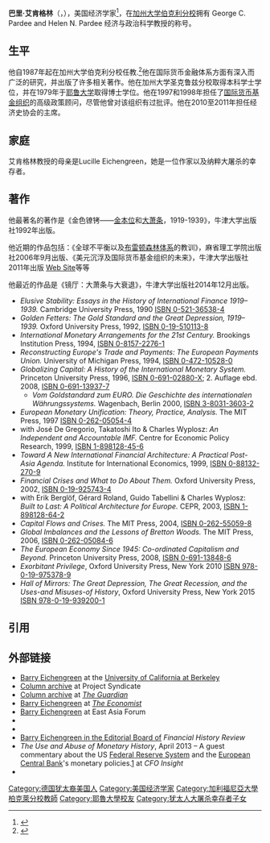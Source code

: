 {{NoteTA
|G1=Economics
}}
{{Infobox Officeholder
|name               = 巴里·艾肯格林
|original_name      = Barry Eichengreen
| image       = Barry Eichengreen- World Economic Forum Annual Meeting 2012.jpg
|alma_mater         = [[加州大学圣克鲁兹分校|加州大学圣克鲁兹分校]]<br />[[耶鲁大学|耶鲁大学]][[博士|博士]]

}}
'''巴里·艾肯格林'''（{{lang-en|Barry Eichengreen}}，{{bd|1952年||}}），美国经济学家<ref>{{Cite web|url=http://www.highbeam.com/doc/1P1-29108648.html|title=World Economic Crises:Barry Eichengreen|accessdate=1 February 2015|date=14 September 1998|publisher=Congressional Testimony {{Subscription required|via=Highbeam}}|archive-date=2016-03-07|archive-url=https://web.archive.org/web/20160307153951/https://www.highbeam.com/doc/1P1-29108648.html}}</ref>，在[[加州大学伯克利分校|加州大学伯克利分校]]拥有 George C. Pardee and Helen N. Pardee 经济与政治科学教授的称号。

==生平==
他自1987年起在加州大学伯克利分校任教.<ref>{{Cite web|url=http://www.highbeam.com/doc/1P3-2315336611.html|title=Barry Eichengreen, University Of Pennsylvania|accessdate=1 February 2015|date=8 April 2011|publisher=Analyst Wire {{Subscription required|via=Highbeam}}|archive-date=2016-04-13|archive-url=https://web.archive.org/web/20160413113415/https://www.highbeam.com/doc/1P3-2315336611.html}}</ref>他在国际货币金融体系方面有深入而广泛的研究，并出版了许多相关著作。他在加州大学圣克鲁兹分校取得本科学士学位，并在1979年于[[耶鲁大学|耶鲁大学]]取得博士学位。他在1997和1998年担任了[[国际货币基金组织|国际货币基金组织]]的高级政策顾问，尽管他曾对该组织有过批评。他在2010至2011年担任经济史协会的主席。

==家庭==
艾肯格林教授的母亲是Lucille Eichengreen，她是一位作家以及纳粹大屠杀的幸存者。

== 著作 ==
他最著名的著作是《金色镣铐——[[金本位|金本位]]和[[大萧条|大萧条]]，1919-1939》，牛津大学出版社1992年出版。

他近期的作品包括：《全球不平衡以及[[布雷顿森林体系|布雷顿森林体系]]的教训》，麻省理工学院出版社2006年9月出版、《美元沉浮及国际货币基金组织的未来》，牛津大学出版社2011年出版  [https://web.archive.org/web/20101229224838/http://exorbitantprivilege.net/ Web Site]等等

他最近的作品是《镜厅：大萧条与大衰退》，牛津大学出版社2014年12月出版。
* ''Elusive Stability: Essays in the History of International Finance 1919–1939.'' Cambridge University Press, 1990 [[Special:BookSources/0521365384|ISBN 0-521-36538-4]]
* ''Golden Fetters: The Gold Standard and the Great Depression, 1919–1939.'' Oxford University Press, 1992, [[Special:BookSources/0195101138|ISBN 0-19-510113-8]]
* ''International Monetary Arrangements for the 21st Century.'' Brookings Institution Press, 1994, [[Special:BookSources/0815722761|ISBN 0-8157-2276-1]]
* ''Reconstructing Europe's Trade and Payments: The European Payments Union.'' University of Michigan Press, 1994, [[Special:BookSources/0472105280|ISBN 0-472-10528-0]]
* ''Globalizing Capital: A History of the International Monetary System.'' Princeton University Press, 1996, [[Special:BookSources/069102880X|ISBN 0-691-02880-X]]; 2. Auflage ebd. 2008, [[Special:BookSources/0691139377|ISBN 0-691-13937-7]]
** ''Vom Goldstandard zum EURO. Die Geschichte des internationalen Währungssystems.'' Wagenbach, Berlin 2000, [[Special:BookSources/3803136032|ISBN 3-8031-3603-2]]
* ''European Monetary Unification: Theory, Practice, Analysis.'' The MIT Press, 1997 [[Special:BookSources/0262050544|ISBN 0-262-05054-4]]
* with José De Gregorio, Takatoshi Ito & Charles Wyplosz: ''An Independent and Accountable IMF.'' Centre for Economic Policy Research, 1999, [[Special:BookSources/1898128456|ISBN 1-898128-45-6]]
* ''Toward A New International Financial Architecture: A Practical Post-Asia Agenda.'' Institute for International Economics, 1999, [[Special:BookSources/0881322709|ISBN 0-88132-270-9]]
* ''Financial Crises and What to Do About Them.'' Oxford University Press, 2002, [[Special:BookSources/0199257434|ISBN 0-19-925743-4]]
* with Erik Berglöf, Gérard Roland, Guido Tabellini & Charles Wyplosz: '' Built to Last: A Political Architecture for Europe.'' CEPR, 2003, [[Special:BookSources/1898128642|ISBN 1-898128-64-2]]
* ''Capital Flows and Crises.'' The MIT Press, 2004, [[Special:BookSources/0262550598|ISBN 0-262-55059-8]]
* ''Global Imbalances and the Lessons of Bretton Woods.'' The MIT Press, 2006, [[Special:BookSources/0262050846|ISBN 0-262-05084-6]]
* ''The European Economy Since 1945: Co-ordinated Capitalism and Beyond.'' Princeton University Press, 2008, [[Special:BookSources/0691138486|ISBN 0-691-13848-6]]
* ''Exorbitant Privilege'', Oxford University Press, New York 2010 [[Special:BookSources/9780199753789|ISBN 978-0-19-975378-9]]
* ''Hall of Mirrors: The Great Depression, The Great Recession, and the Uses-and Misuses-of History'', Oxford University Press, New York 2015 [[Special:BookSources/9780199392001|ISBN 978-0-19-939200-1]]

== 引用 ==
{{Reflist}}

== 外部链接 ==
* [http://emlab.berkeley.edu/users/eichengr/index.html Barry Eichengreen] {{Wayback|url=http://emlab.berkeley.edu/users/eichengr/index.html |date=20140216105457 }} at the [[加州大學柏克萊分校|University of California at Berkeley]]
* [https://web.archive.org/web/20110607153402/http://www.project-syndicate.org/contributor/511 Column archive] at Project Syndicate
* [http://www.guardian.co.uk/profile/barryeichengreen Column archive] {{Wayback|url=http://www.guardian.co.uk/profile/barryeichengreen |date=20130622133234 }} at ''[[衛報|The Guardian]]''
* [http://www.economist.com/topics/barry-eichengreen Barry Eichengreen] {{Wayback|url=http://www.economist.com/topics/barry-eichengreen |date=20200203122117 }} at ''[[经济学人|The Economist]]''
* [http://www.eastasiaforum.org/author/eichengr/ Barry Eichengreen] {{Wayback|url=http://www.eastasiaforum.org/author/eichengr/ |date=20200926031809 }} at East Asia Forum
* {{C-SPAN|barryeichengreen}}
* {{Worldcat id|lccn-n81-65103}}
* [http://journals.cambridge.org/action/displayMoreInfo?jid=FHR&type=eb Barry Eichengreen in the Editorial Board of] {{Wayback|url=http://journals.cambridge.org/action/displayMoreInfo?jid=FHR&type=eb |date=20160304195654 }} ''Financial History Review''
* ''The Use and Abuse of Monetary History'', April 2013 – A guest commentary about the US [[联邦储备系统|Federal Reserve System]] and the [[欧洲中央银行|European Central Bank]]'s monetary policies.[https://web.archive.org/web/20130513021351/http://www.cfo-insight.com/markets-economy/global-economy/the-use-and-abuse-of-monetary-history/] at ''CFO Insight''
* {{Cite web|url=http://www.econtalk.org/archives/_featuring/barry_eichengre/|title=Eichengreen on the Dollar and International Finance|date=June 6, 2011|last=Roberts|first=Russ|authorlink=Russ Roberts|work=[[EconTalk|EconTalk]]|publisher=[[Library_of_Economics_and_Liberty|Library of Economics and Liberty]]|access-date=2016-04-27|archive-date=2018-02-21|archive-url=https://web.archive.org/web/20180221233402/http://www.econtalk.org/archives/_featuring/barry_eichengre/}}

{{Authority control}}

{{DEFAULTSORT:Eichengreen, Barry}}
[[Category:德国犹太裔美国人|Category:德国犹太裔美国人]]
[[Category:美国经济学家|Category:美国经济学家]]
[[Category:加利福尼亞大學柏克萊分校教師|Category:加利福尼亞大學柏克萊分校教師]]
[[Category:耶魯大學校友|Category:耶魯大學校友]]
[[Category:犹太人大屠杀幸存者子女|Category:犹太人大屠杀幸存者子女]]